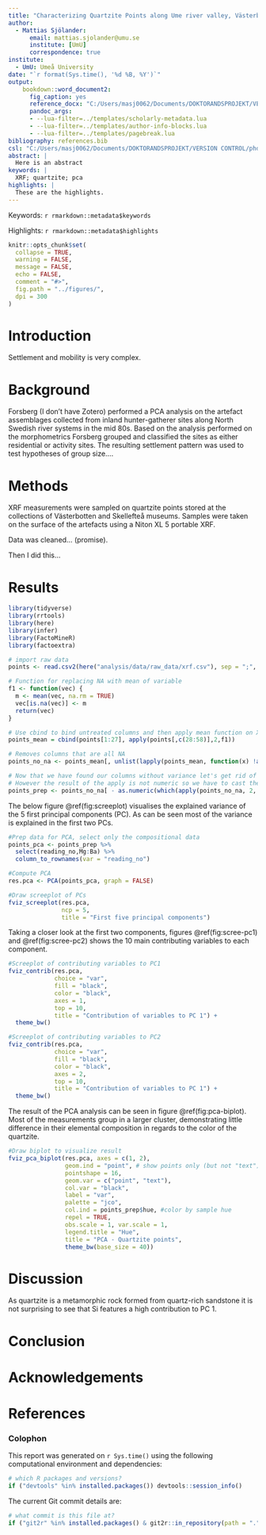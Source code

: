 ```yaml
---
title: "Characterizing Quartzite Points along Ume river valley, Västerbotten, Sweden"
author:
  - Mattias Sjölander:
      email: mattias.sjolander@umu.se
      institute: [UmU]
      correspondence: true
institute:
  - UmU: Umeå University
date: "`r format(Sys.time(), '%d %B, %Y')`"
output: 
    bookdown::word_document2:
      fig_caption: yes
      reference_docx: "C:/Users/masj0062/Documents/DOKTORANDSPROJEKT/VERSION CONTROL/phd-files/COURSES/DIALPAST/Quantitative_research/MyTestProject/analysis/templates/template.docx" # Insert path for the DOCX file
      pandoc_args:
      - --lua-filter=../templates/scholarly-metadata.lua
      - --lua-filter=../templates/author-info-blocks.lua
      - --lua-filter=../templates/pagebreak.lua
bibliography: references.bib
csl: "C:/Users/masj0062/Documents/DOKTORANDSPROJEKT/VERSION CONTROL/phd-files/COURSES/DIALPAST/Quantitative_research/MyTestProject/analysis/templates/journal-of-archaeological-science.csl" # Insert path for the bib-style
abstract: |
  Here is an abstract
keywords: |
  XRF; quartzite; pca
highlights: |
  These are the highlights. 
---
```


<!-- This is the format for text comments that will be ignored during renderings. Do not put R code in these comments because it will not be ignored. -->

<!-- With the following code you can access and display values from the yml header above. -->

Keywords: `r rmarkdown::metadata$keywords`

Highlights: `r rmarkdown::metadata$highlights`

<!-- The following code chunk defines some general settings how code chunks should behave. -->

```r
knitr::opts_chunk$set(
  collapse = TRUE,
  warning = FALSE,
  message = FALSE,
  echo = FALSE,
  comment = "#>",
  fig.path = "../figures/",
  dpi = 300
)
```

<!-- The actual document text starts here: -->

# Introduction

Settlement and mobility is very complex.


# Background

Forsberg (I don't have Zotero) performed a PCA analysis on the artefact assemblages collected from inland hunter-gatherer sites along North Swedish river systems in the mid 80s. Based on the analysis performed on the morphometrics Forsberg grouped and classified the sites as either residential or activity sites. The resulting settlement pattern was used to test hypotheses of group size....

# Methods

XRF measurements were sampled on quartzite points stored at the collections of Västerbotten and Skellefteå museums. Samples were taken on the surface of the artefacts using a Niton XL 5 portable XRF. 

Data was cleaned... (promise).

Then I did this...


# Results

<!-- Here's some example analysis code: -->

```r
library(tidyverse)
library(rrtools)
library(here)
library(infer)
library(FactoMineR)
library(factoextra)

# import raw data
points <- read.csv2(here("analysis/data/raw_data/xrf.csv"), sep = ";", dec = ".")

# Function for replacing NA with mean of variable
f1 <- function(vec) {
  m <- mean(vec, na.rm = TRUE)
  vec[is.na(vec)] <- m
  return(vec)
}

# Use cbind to bind untreated columns and then apply mean function on XRF data 
points_mean = cbind(points[1:27], apply(points[,c(28:58)],2,f1))

# Removes columns that are all NA
points_no_na <- points_mean[, unlist(lapply(points_mean, function(x) !all(is.na(x))))]

# Now that we have found our columns without variance let's get rid of them
# However the result of the apply is not numeric so we have to cast the variable
points_prep <- points_no_na[ - as.numeric(which(apply(points_no_na, 2, var) == 0))]
```

The below figure \@ref(fig:screeplot) visualises the explained variance of the 5 first principal components (PC). As can be seen most of the variance is explained in the first two PCs.  
```r
#Prep data for PCA, select only the compositional data
points_pca <- points_prep %>% 
  select(reading_no,Mg:Ba) %>%  
  column_to_rownames(var = "reading_no")

#Compute PCA
res.pca <- PCA(points_pca, graph = FALSE)

#Draw screeplot of PCs
fviz_screeplot(res.pca, 
               ncp = 5,
               title = "First five principal components")
```


Taking a closer look at the first two components, figures \@ref(fig:scree-pc1) and  \@ref(fig:scree-pc2) shows the 10 main contributing variables to each component.  
```r
#Screeplot of contributing variables to PC1
fviz_contrib(res.pca,
             choice = "var",
             fill = "black",
             color = "black",
             axes = 1,
             top = 10,
             title = "Contribution of variables to PC 1") +
  theme_bw()
```
  
  
    
```r
#Screeplot of contributing variables to PC2
fviz_contrib(res.pca,
             choice = "var",
             fill = "black",
             color = "black",
             axes = 2,
             top = 10,
             title = "Contribution of variables to PC 1") +
  theme_bw()
```
  
The result of the PCA analysis can be seen in figure \@ref(fig:pca-biplot). Most of the measurements group in a larger cluster, demonstrating little difference in their elemental composition in regards to the  color of the quartzite.  

```r
#Draw biplot to visualize result
fviz_pca_biplot(res.pca, axes = c(1, 2),
                geom.ind = "point", # show points only (but not "text")
                pointshape = 16, 
                geom.var = c("point", "text"),
                col.var = "black",
                label = "var",
                palette = "jco",
                col.ind = points_prep$hue, #color by sample hue
                repel = TRUE,
                obs.scale = 1, var.scale = 1,
                legend.title = "Hue",
                title = "PCA - Quartzite points",
                theme_bw(base_size = 40))
```

# Discussion

As quartzite is a metamorphic rock formed from quartz-rich sandstone it is not surprising to see that Si features a high contribution to PC 1. 

# Conclusion


# Acknowledgements

<!-- The following line inserts a page break  -->

\newpage

# References 

<!-- The following line ensures the references appear here for the MS Word or HTML output files, rather than right at the end of the document (this will not work for PDF files):  -->

<div id="refs"></div>

\newpage

### Colophon

This report was generated on `r Sys.time()` using the following computational environment and dependencies: 

```r
# which R packages and versions?
if ("devtools" %in% installed.packages()) devtools::session_info()
```

The current Git commit details are:

```r
# what commit is this file at? 
if ("git2r" %in% installed.packages() & git2r::in_repository(path = ".")) git2r::repository(here::here())  
```
